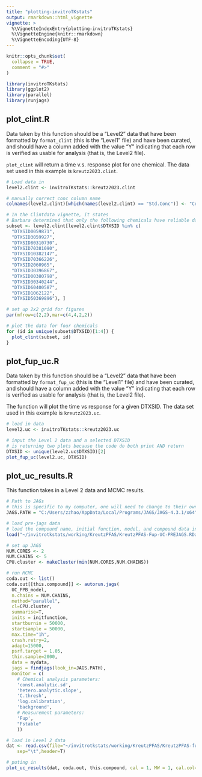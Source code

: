 ```yaml
---
title: "plotting-invitroTKstats"
output: rmarkdown::html_vignette
vignette: >
  %\VignetteIndexEntry{plotting-invitroTKstats}
  %\VignetteEngine{knitr::rmarkdown}
  %\VignetteEncoding{UTF-8}
---
```


```r
knitr::opts_chunk$set(
  collapse = TRUE,
  comment = "#>"
)
```

```r
library(invitroTKstats)
library(ggplot2)
library(parallel)
library(runjags)
```

## plot_clint.R

Data taken by this function should be a "Level2" data that have been formatted by `format_clint` (this is the "Level1" file) and have been curated, and should have a column added with the value "Y" indicating that each row is verified as usable for analysis (that is, the Level2 file).

`plot_clint` will return a time v.s. response plot for one chemical. The data set used in this example is `kreutz2023.clint`. 

```r
# Load data in 
level2.clint <- invitroTKstats::kreutz2023.clint

# manually correct conc column name 
colnames(level2.clint)[which(names(level2.clint) == "Std.Conc")] <- "Conc"

# In the Clintdata vignette, it states
# Barbara determined that only the following chemicals have reliable data:
subset <- level2.clint[level2.clint$DTXSID %in% c(
  "DTXSID0059871",
  "DTXSID3059927",
  "DTXSID80310730",
  "DTXSID70381090",
  "DTXSID10382147",
  "DTXSID70366226",
  "DTXSID2060965",
  "DTXSID30396867",
  "DTXSID00380798",
  "DTXSID30340244",
  "DTXSID60400587",
  "DTXSID1062122",
  "DTXSID50369896"), ]

# set up 2x2 grid for figures 
par(mfrow=c(2,2),mar=c(4,4,2,2))

# plot the data for four chemicals 
for (id in unique(subset$DTXSID)[1:4]) {
  plot_clint(subset, id)
}
```


## plot_fup_uc.R

Data taken by this function should be a "Level2" data that have been formatted by `format_fup_uc` (this is the "Level1" file) and have been curated, and should have a column added with the value "Y" indicating that each row is verified as usable for analysis (that is, the Level2 file).

The function will plot the time vs response for a given DTXSID. The data set used in this example is `kreutz2023.uc`. 

```r
# load in data
level2.uc <- invitroTKstats::kreutz2023.uc

# input the Level 2 data and a selected DTXSID
# is returning two plots because the code do both print AND return
DTXSID <- unique(level2.uc$DTXSID)[2]
plot_fup_uc(level2.uc, DTXSID)
```


## plot_uc_results.R

This function takes in a Level 2 data and MCMC results. 

```r
# Path to JAGs
# this is specific to my computer, one will need to change to their own path
JAGS.PATH = "C:/Users/zzhao/AppData/Local/Programs/JAGS/JAGS-4.3.1/x64"

# load pre-jags data
# load the compound name, initial function, model, and compound data into the environment
load("~/invitrotkstats/working/KreutzPFAS/KreutzPFAS-Fup-UC-PREJAGS.RData")

# set up JAGS
NUM.CORES <- 2
NUM.CHAINS <- 5
CPU.cluster <- makeCluster(min(NUM.CORES,NUM.CHAINS))
```

```r
# run MCMC
coda.out <- list()
coda.out[[this.compound]] <- autorun.jags(
  UC_PPB_model, 
  n.chains = NUM.CHAINS,
  method="parallel", 
  cl=CPU.cluster,
  summarise=T,
  inits = initfunction,
  startburnin = 50000, 
  startsample = 50000, 
  max.time="1h",
  crash.retry=2,
  adapt=15000,
  psrf.target = 1.05,
  thin.sample=2000,
  data = mydata,
  jags = findjags(look_in=JAGS.PATH),
  monitor = c(
    # Chemical analysis parameters:
    'const.analytic.sd',
    'hetero.analytic.slope',
    'C.thresh',
    'log.calibration',
    'background',
    # Measurement parameters:
    'Fup',
    "Fstable"
    ))
```


```r
# load in Level 2 data
dat <- read.csv(file="~/invitrotkstats/working/KreutzPFAS/KreutzPFAS-fup-UC-Level2.tsv", 
    sep="\t",header=T) 

# puting in 
plot_uc_results(dat, coda.out, this.compound, cal = 1, MW = 1, cal.col="Calibration",uc.dilute=5,af.dilute=2)
```


